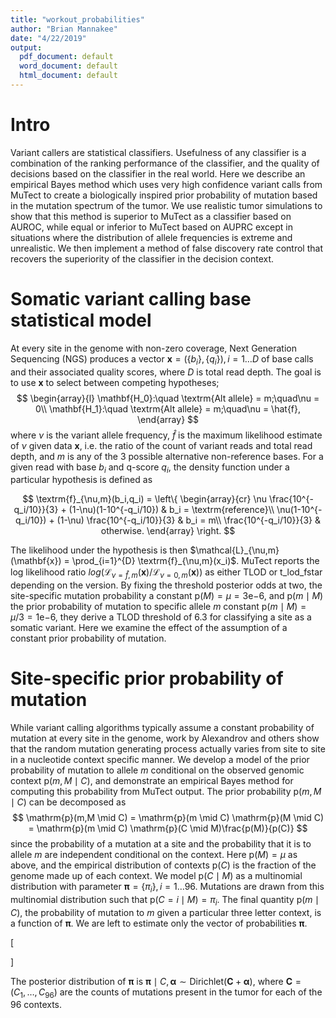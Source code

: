 ```yaml
---
title: "workout_probabilities"
author: "Brian Mannakee"
date: "4/22/2019"
output:
  pdf_document: default
  word_document: default
  html_document: default
---
```


# Intro

Variant callers are statistical classifiers.
Usefulness of any classifier is a combination of the ranking performance of the classifier, and the quality of decisions based on the classifier in the real world.
Here we describe an empirical Bayes method which uses very high confidence variant calls from MuTect to create a biologically inspired prior probability of mutation based in the mutation spectrum of the tumor.
We use realistic tumor simulations to show that this method is superior to MuTect as a classifier based on AUROC, while equal or inferior to MuTect based on AUPRC except in situations where the distribution of allele frequencies is extreme and unrealistic.
We then implement a method of false discovery rate control that recovers the superiority of the classifier in the decision context.

# Somatic variant calling base statistical model

At every site in the genome with non-zero coverage, Next Generation Sequencing (NGS) produces a vector $\mathbf{x}  = (\{b_i\},\{q_i\}), i = 1\dots D$ of base calls and their associated quality scores, where $D$ is total read depth.
The goal is to use $\mathbf{x}$ to select between competing hypotheses;
$$
\begin{array}{l}
\mathbf{H_0}:\quad \textrm{Alt allele} = m;\quad\nu = 0\\
\mathbf{H_1}:\quad \textrm{Alt allele} = m;\quad\nu = \hat{f},
\end{array}
$$
where $\nu$ is the variant allele frequency, $\hat{f}$ is the maximum likelihood estimate of $\nu$ given data $\mathbf{x}$, i.e. the ratio of the count of variant reads and total read depth, and $m$ is any of the 3 possible alternative non-reference bases.
For a given read with base $b_i$ and q-score $q_i$, the density function under a particular hypothesis is defined as

$$
  \textrm{f}_{\nu,m}(b_i,q_i) = \left\{
    \begin{array}{cr}
      \nu \frac{10^{-q_i/10}}{3} + (1-\nu)(1-10^{-q_i/10}) & b_i = \textrm{reference}\\
      \nu(1-10^{-q_i/10}) + (1-\nu) \frac{10^{-q_i/10}}{3} & b_i = m\\
      \frac{10^{-q_i/10}}{3} & otherwise.
    \end{array}
    \right.
$$

The likelihood under the hypothesis is then $\mathcal{L}_{\nu,m}(\mathbf{x}) = \prod_{i=1}^{D} \textrm{f}_{\nu,m}(x_i)$.
MuTect reports the log likelihood ratio $log(\mathcal{L}_{\nu=\hat{f},m}(\mathbf{x})/\mathcal{L}_{\nu=0,m}(\mathbf{x}))$ as either TLOD or t_lod_fstar depending on the version.
By fixing the threshold posterior odds at two, the site-specific mutation probability a constant $\mathrm{p}(M)= \mu = 3\mathrm{e}{-6}$, and $\mathrm{p}(m \mid M)$ the prior probability of mutation to specific allele $m$ constant $\mathrm{p}(m \mid M) = \mu/3 = 1\mathrm{e}{-6}$, they derive a TLOD threshold of 6.3 for classifying a site as a somatic variant.
Here we examine the effect of the assumption of a constant prior probability of mutation.

# Site-specific prior probability of mutation

While variant calling algorithms typically assume a constant probability of mutation at every site in the genome, work by Alexandrov and others show that the random mutation generating process actually varies from site to site in a nucleotide context specific manner.
We develop a model of the prior probability of mutation to allele $m$ conditional on the observed genomic context $\mathrm{p}(m,M \mid C)$, and demonstrate an empirical Bayes method for computing this probability from MuTect output.
The prior probability $\mathrm{p}(m,M \mid C)$ can be decomposed as
$$
\mathrm{p}(m,M \mid C) = \mathrm{p}(m \mid C) \mathrm{p}(M \mid C) = \mathrm{p}(m \mid C) \mathrm{p}(C \mid M)\frac{p(M)}{p(C)}
$$
since the probability of a mutation at a site and the probability that it is to allele $m$ are independent conditional on the context.
Here $\mathrm{p}(M) = \mu$ as above, and the empirical distribution of contexts $\mathrm{p}(C)$ is the fraction of the genome made up of each context.
We model $\mathrm{p}(C \mid M)$ as a multinomial distribution with parameter $\boldsymbol{\pi} = \{\pi_i\}, i = 1\dots96$.
Mutations are drawn from this multinomial distribution such that $\mathrm{p}(C = i \mid M) = \pi_i$.
The final quantity $\mathrm{p}(m \mid C)$, the probability of mutation to $m$ given a particular three letter context, is a function of $\boldsymbol{\pi}$. 
We are left to estimate only the vector of probabilities $\boldsymbol{\pi}$.


\[
\begin{aligned}
C \mid M,\boldsymbol{\pi} & \sim \textrm{Multinomial}(\boldsymbol{\pi})  \\
\boldsymbol{\pi} \mid \boldsymbol{\alpha} &\sim \textrm{Dirichlet}(\boldsymbol{\alpha}).
\end{aligned}
\]

The posterior distribution of $\boldsymbol{\pi}$ is $\boldsymbol{\pi} \mid C,\boldsymbol{\alpha} \sim \textrm{Dirichlet}(\mathbf{C} + \boldsymbol{\alpha})$, where $\mathbf{C} = (C_1,\dots,C_{96})$ are the counts of mutations present in the tumor for each of the 96 contexts.
